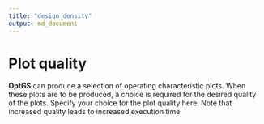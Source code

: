 ```yaml
---
title: "design_density"
output: md_document
---
```


# Plot quality

__OptGS__ can produce a selection of operating characteristic plots. When these plots are to be produced, a choice is required for the desired quality of the plots. Specify your choice for the plot quality here. Note that increased quality leads to increased execution time.
